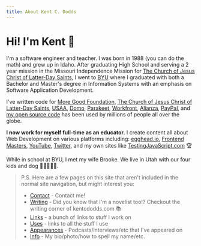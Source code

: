 ```yaml
---
title: About Kent C. Dodds
---
```


# Hi! I'm Kent 👋

I'm a software engineer and teacher. I was born in 1988 (you can do the math)
and grew up in Idaho. After graduating High School and serving a 2 year mission
in the Missouri Independence Mission for
[The Church of Jesus Christ of Latter-Day Saints](https://lds.org), I went to
[BYU](https://byu.edu) where I graduated with both a Bachelor and Master's
degree in Information Systems with an emphasis on Software Application
Development.

I've written code for
[More Good Foundation](https://www.moregoodfoundation.org),
[The Church of Jesus Christ of Latter-Day Saints](https://lds.org),
[USAA](https://www.usaa.com), [Domo](https://domo.com),
[Parakeet](http://goparakeet.com), [Workfront](https://www.workfront.com),
[Alianza](https://www.alianza.com), [PayPal](https://www.paypal.com/us/home),
and [my open source code](https://github.com/kentcdodds) has been used by
millions of people all over the globe.

**I now work for myself full-time as an educator.** I create content all about
Web Development on various platforms including:
[egghead.io](https://kcd.im/egghead), [Frontend Masters](https://kcd.im/fem),
[YouTube](https://kcd.im/youtube), [Twitter](https://kcd.im/twitter), and my own
sites like [TestingJavaScript.com](https://testingjavascript.com) 🏆

While in school at BYU, I met my wife Brooke. We live in Utah with our four kids
and dog 👧👦👦👦🐶.

> P.S. Here are a few pages on this site that aren't included in the normal site
> navigation, but might interest you:
>
> - [Contact](/contact) - Contact me!
> - [Writing](/writing) - Did you know that I'm a novelist too!? Checkout the
>   writing corner of kentcdodds.com 📚
> - [Links](/links) - a bunch of links to stuff I work on
> - [Uses](/uses) - links to all the stuff I use
> - [Appearances](/appearances) - Podcasts/interviews/etc that I've appeared on
> - [Info](/info) - My bio/photo/how to spell my name/etc.
